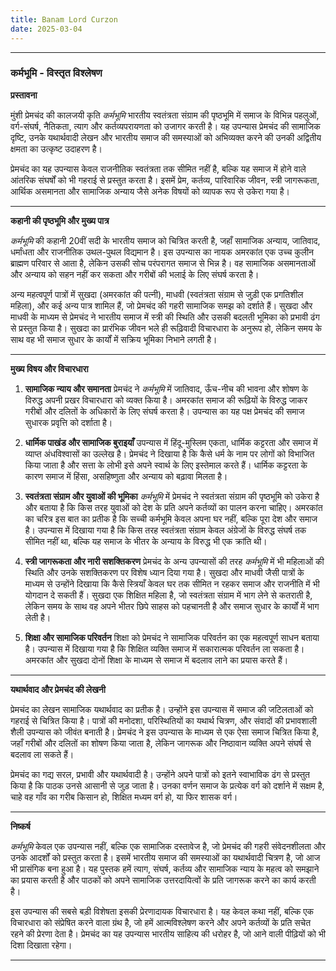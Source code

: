 ```yaml
---
title: Banam Lord Curzon
date: 2025-03-04
---
```


---

### कर्मभूमि - विस्तृत विश्लेषण

**प्रस्तावना**

मुंशी प्रेमचंद की कालजयी कृति _कर्मभूमि_ भारतीय स्वतंत्रता संग्राम की पृष्ठभूमि में समाज के विभिन्न पहलुओं, वर्ग-संघर्ष, नैतिकता, त्याग और कर्तव्यपरायणता को उजागर करती है। यह उपन्यास प्रेमचंद की सामाजिक दृष्टि, उनके यथार्थवादी लेखन और भारतीय समाज की समस्याओं को अभिव्यक्त करने की उनकी अद्वितीय क्षमता का उत्कृष्ट उदाहरण है।

प्रेमचंद का यह उपन्यास केवल राजनीतिक स्वतंत्रता तक सीमित नहीं है, बल्कि यह समाज में होने वाले आंतरिक संघर्षों को भी गहराई से प्रस्तुत करता है। इसमें प्रेम, कर्तव्य, पारिवारिक जीवन, स्त्री जागरूकता, आर्थिक असमानता और सामाजिक अन्याय जैसे अनेक विषयों को व्यापक रूप से उकेरा गया है।

---

**कहानी की पृष्ठभूमि और मुख्य पात्र**

_कर्मभूमि_ की कहानी 20वीं सदी के भारतीय समाज को चित्रित करती है, जहाँ सामाजिक अन्याय, जातिवाद, धर्मांधता और राजनीतिक उथल-पुथल विद्यमान है। इस उपन्यास का नायक अमरकांत एक उच्च कुलीन ब्राह्मण परिवार से आता है, लेकिन उसकी सोच परंपरागत समाज से भिन्न है। वह सामाजिक असमानताओं और अन्याय को सहन नहीं कर सकता और गरीबों की भलाई के लिए संघर्ष करता है।

अन्य महत्वपूर्ण पात्रों में सुखदा (अमरकांत की पत्नी), माधवी (स्वतंत्रता संग्राम से जुड़ी एक प्रगतिशील महिला), और कई अन्य पात्र शामिल हैं, जो प्रेमचंद की गहरी सामाजिक समझ को दर्शाते हैं। सुखदा और माधवी के माध्यम से प्रेमचंद ने भारतीय समाज में स्त्री की स्थिति और उसकी बदलती भूमिका को प्रभावी ढंग से प्रस्तुत किया है। सुखदा का प्रारंभिक जीवन भले ही रूढ़िवादी विचारधारा के अनुरूप हो, लेकिन समय के साथ वह भी समाज सुधार के कार्यों में सक्रिय भूमिका निभाने लगती है।

---

**मुख्य विषय और विचारधारा**

1. **सामाजिक न्याय और समानता**
   प्रेमचंद ने _कर्मभूमि_ में जातिवाद, ऊँच-नीच की भावना और शोषण के विरुद्ध अपनी प्रखर विचारधारा को व्यक्त किया है। अमरकांत समाज की रूढ़ियों के विरुद्ध जाकर गरीबों और दलितों के अधिकारों के लिए संघर्ष करता है। उपन्यास का यह पक्ष प्रेमचंद की समाज सुधारक प्रवृत्ति को दर्शाता है।

2. **धार्मिक पाखंड और सामाजिक बुराइयाँ**
   उपन्यास में हिंदू-मुस्लिम एकता, धार्मिक कट्टरता और समाज में व्याप्त अंधविश्वासों का उल्लेख है। प्रेमचंद ने दिखाया है कि कैसे धर्म के नाम पर लोगों को विभाजित किया जाता है और सत्ता के लोभी इसे अपने स्वार्थ के लिए इस्तेमाल करते हैं। धार्मिक कट्टरता के कारण समाज में हिंसा, असहिष्णुता और अन्याय को बढ़ावा मिलता है।

3. **स्वतंत्रता संग्राम और युवाओं की भूमिका**
   _कर्मभूमि_ में प्रेमचंद ने स्वतंत्रता संग्राम की पृष्ठभूमि को उकेरा है और बताया है कि किस तरह युवाओं को देश के प्रति अपने कर्तव्यों का पालन करना चाहिए। अमरकांत का चरित्र इस बात का प्रतीक है कि सच्ची कर्मभूमि केवल अपना घर नहीं, बल्कि पूरा देश और समाज है। उपन्यास में दिखाया गया है कि किस तरह स्वतंत्रता संग्राम केवल अंग्रेजों के विरुद्ध संघर्ष तक सीमित नहीं था, बल्कि यह समाज के भीतर के अन्याय के विरुद्ध भी एक क्रांति थी।

4. **स्त्री जागरूकता और नारी सशक्तिकरण**
   प्रेमचंद के अन्य उपन्यासों की तरह _कर्मभूमि_ में भी महिलाओं की स्थिति और उनके सशक्तिकरण पर विशेष ध्यान दिया गया है। सुखदा और माधवी जैसी पात्रों के माध्यम से उन्होंने दिखाया कि कैसे स्त्रियाँ केवल घर तक सीमित न रहकर समाज और राजनीति में भी योगदान दे सकती हैं। सुखदा एक शिक्षित महिला है, जो स्वतंत्रता संग्राम में भाग लेने से कतराती है, लेकिन समय के साथ वह अपने भीतर छिपे साहस को पहचानती है और समाज सुधार के कार्यों में भाग लेती है।

5. **शिक्षा और सामाजिक परिवर्तन**
   शिक्षा को प्रेमचंद ने सामाजिक परिवर्तन का एक महत्वपूर्ण साधन बताया है। उपन्यास में दिखाया गया है कि शिक्षित व्यक्ति समाज में सकारात्मक परिवर्तन ला सकता है। अमरकांत और सुखदा दोनों शिक्षा के माध्यम से समाज में बदलाव लाने का प्रयास करते हैं।

---

**यथार्थवाद और प्रेमचंद की लेखनी**

प्रेमचंद का लेखन सामाजिक यथार्थवाद का प्रतीक है। उन्होंने इस उपन्यास में समाज की जटिलताओं को गहराई से चित्रित किया है। पात्रों की मनोदशा, परिस्थितियों का यथार्थ चित्रण, और संवादों की प्रभावशाली शैली उपन्यास को जीवंत बनाती है। प्रेमचंद ने इस उपन्यास के माध्यम से एक ऐसा समाज चित्रित किया है, जहाँ गरीबों और दलितों का शोषण किया जाता है, लेकिन जागरूक और निष्ठावान व्यक्ति अपने संघर्ष से बदलाव ला सकते हैं।

प्रेमचंद का गद्य सरल, प्रभावी और यथार्थवादी है। उन्होंने अपने पात्रों को इतने स्वाभाविक ढंग से प्रस्तुत किया है कि पाठक उनसे आसानी से जुड़ जाता है। उनका वर्णन समाज के प्रत्येक वर्ग को दर्शाने में सक्षम है, चाहे वह गाँव का गरीब किसान हो, शिक्षित मध्यम वर्ग हो, या फिर शासक वर्ग।

---

**निष्कर्ष**

_कर्मभूमि_ केवल एक उपन्यास नहीं, बल्कि एक सामाजिक दस्तावेज है, जो प्रेमचंद की गहरी संवेदनशीलता और उनके आदर्शों को प्रस्तुत करता है। इसमें भारतीय समाज की समस्याओं का यथार्थवादी चित्रण है, जो आज भी प्रासंगिक बना हुआ है। यह पुस्तक हमें त्याग, संघर्ष, कर्तव्य और सामाजिक न्याय के महत्व को समझाने का प्रयास करती है और पाठकों को अपने सामाजिक उत्तरदायित्वों के प्रति जागरूक करने का कार्य करती है।

इस उपन्यास की सबसे बड़ी विशेषता इसकी प्रेरणादायक विचारधारा है। यह केवल कथा नहीं, बल्कि एक विचारधारा को संप्रेषित करने वाला ग्रंथ है, जो हमें आत्मविश्लेषण करने और अपने कर्तव्यों के प्रति सचेत रहने की प्रेरणा देता है। प्रेमचंद का यह उपन्यास भारतीय साहित्य की धरोहर है, जो आने वाली पीढ़ियों को भी दिशा दिखाता रहेगा।

---
